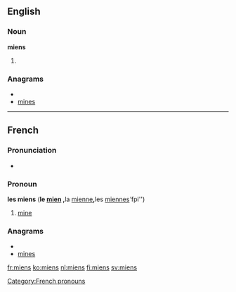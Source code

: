==English==

===Noun===
'''miens'''

# {{plural of|[[mien]]}}

===Anagrams===
* {{alphagram|eimns}}
* [[mines#English|mines]]

----

==French==

===Pronunciation===
* {{IPA|/mjɛ̃/|lang=fr}}

===Pronoun===
'''les miens''' {{m|p}} ('''le [[mien]] {{m}}, '''la [[mienne]]''' {{f}}, '''les [[miennes]]''' ''fpl'')

# [[mine]]

===Anagrams===
* {{alphagram|eimns}}
* [[mines#French|mines]]

[[Category:French pronouns]]

[[fr:miens]]
[[ko:miens]]
[[nl:miens]]
[[fi:miens]]
[[sv:miens]]